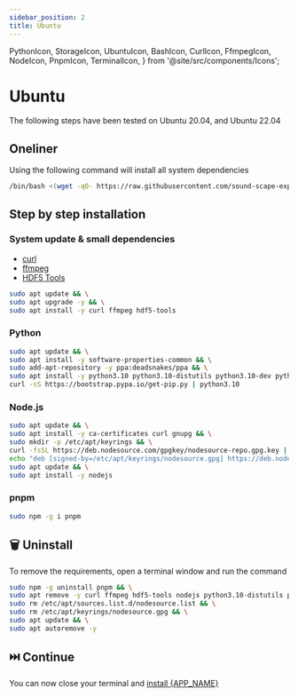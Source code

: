 ```yaml
---
sidebar_position: 2
title: Ubuntu
---
```


  PythonIcon,
  StorageIcon,
  UbuntuIcon,
  BashIcon,
  CurlIcon,
  FfmpegIcon,
  NodeIcon,
  PnpmIcon,
  TerminalIcon,
} from '@site/src/components/Icons';

# <UbuntuIcon /> Ubuntu

The following steps have been tested on Ubuntu 20.04, and Ubuntu 22.04

## <BashIcon /> Oneliner

Using the following command will install all system dependencies <SizeInfo size='~500 MB' />

```bash
/bin/bash <(wget -qO- https://raw.githubusercontent.com/sound-scape-explorer/sound-scape-explorer/next/bamdad/bin/requirements-ubuntu.sh)
```

## Step by step installation

### <UbuntuIcon /> System update & small dependencies

- <CurlIcon /> [curl](https://curl.se/)
- <FfmpegIcon /> [ffmpeg](https://www.ffmpeg.org/)
- <StorageIcon /> [HDF5 Tools](https://support.hdfgroup.org/tools/)

```bash
sudo apt update && \
sudo apt upgrade -y && \
sudo apt install -y curl ffmpeg hdf5-tools
```

### <PythonIcon /> Python

```bash
sudo apt update && \
sudo apt install -y software-properties-common && \
sudo add-apt-repository -y ppa:deadsnakes/ppa && \
sudo apt install -y python3.10 python3.10-distutils python3.10-dev python3-pip python3.10-venv && \
curl -sS https://bootstrap.pypa.io/get-pip.py | python3.10
```

### <NodeIcon /> Node.js

```bash
sudo apt update && \
sudo apt install -y ca-certificates curl gnupg && \
sudo mkdir -p /etc/apt/keyrings && \
curl -fsSL https://deb.nodesource.com/gpgkey/nodesource-repo.gpg.key | sudo gpg --dearmor -o /etc/apt/keyrings/nodesource.gpg && \
echo "deb [signed-by=/etc/apt/keyrings/nodesource.gpg] https://deb.nodesource.com/node_20.x nodistro main" | sudo tee /etc/apt/sources.list.d/nodesource.list && \
sudo apt update && \
sudo apt install -y nodejs
```

### <PnpmIcon /> pnpm

```bash
sudo npm -g i pnpm
```

## 🗑️ Uninstall

To remove the requirements, open a <TerminalIcon /> terminal window and run the
command

```bash
sudo npm -g uninstall pnpm && \
sudo apt remove -y curl ffmpeg hdf5-tools nodejs python3.10-distutils python3.10-dev python3-pip python3.10-venv && \
sudo rm /etc/apt/sources.list.d/nodesource.list && \
sudo rm /etc/apt/keyrings/nodesource.gpg && \
sudo apt update && \
sudo apt autoremove -y
```

## ⏭️ Continue

You can now close your <TerminalIcon /> terminal and [install
{APP_NAME}](../application)
